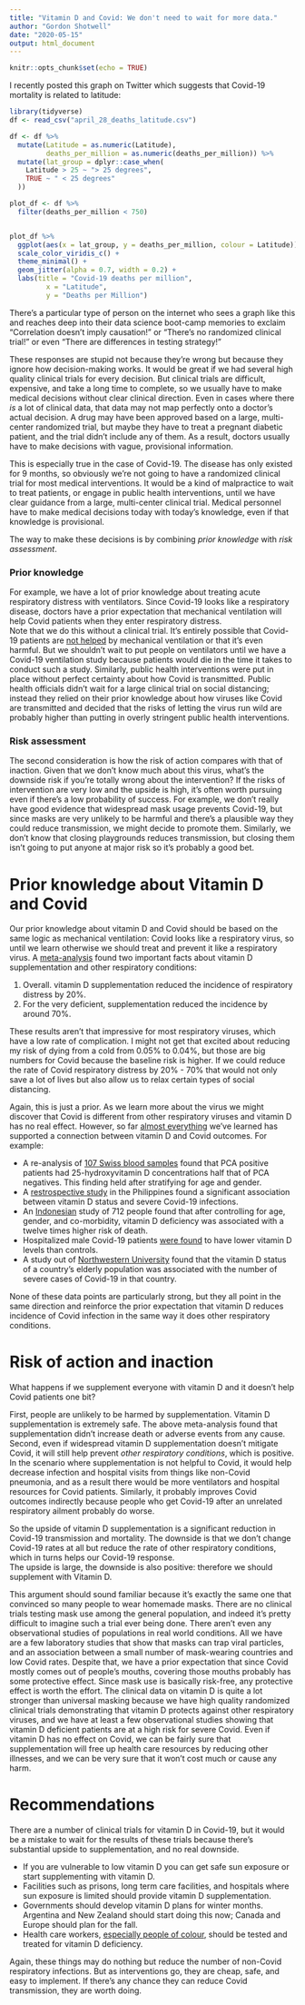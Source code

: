 ```yaml
---
title: "Vitamin D and Covid: We don't need to wait for more data."
author: "Gordon Shotwell"
date: "2020-05-15"
output: html_document
---
```


```r
knitr::opts_chunk$set(echo = TRUE)
```

I recently posted this graph on Twitter which suggests that Covid-19 mortality is related to latitude:

```r
library(tidyverse)
df <- read_csv("april_28_deaths_latitude.csv")

df <- df %>% 
  mutate(Latitude = as.numeric(Latitude),
         deaths_per_million = as.numeric(deaths_per_million)) %>% 
  mutate(lat_group = dplyr::case_when(
    Latitude > 25 ~ "> 25 degrees",
    TRUE ~ " < 25 degrees"
  ))

plot_df <- df %>% 
  filter(deaths_per_million < 750)


plot_df %>% 
  ggplot(aes(x = lat_group, y = deaths_per_million, colour = Latitude)) +
  scale_color_viridis_c() +
  theme_minimal() +
  geom_jitter(alpha = 0.7, width = 0.2) +
  labs(title = "Covid-19 deaths per million",
         x = "Latitude",
         y = "Deaths per Million")
```

There's a particular type of person on the internet who sees a graph like this and reaches deep into their data science boot-camp memories to exclaim "Correlation doesn't imply causation!" or "There's no randomized clinical trial!" or even "There are differences in testing strategy!"

These responses are stupid not because they're wrong but because they ignore how decision-making works. 
It would be great if we had several high quality clinical trials for every decision. 
But clinical trials are difficult, expensive, and take a long time to complete,
so we usually have to make medical decisions without clear clinical direction. 
Even in cases where there _is_ a lot of clinical data, that data may not map perfectly onto a doctor's actual decision. 
A drug may have been approved based on a large, multi-center randomized trial, but maybe they have to treat a pregnant diabetic patient, and the trial didn't include any of them.
As a result, doctors usually have to make decisions with vague, provisional information. 

This is especially true in the case of Covid-19.
The disease has only existed for 9 months, so obviously we're not going to have a randomized clinical trial for most medical interventions.
It would be a kind of malpractice to wait to treat patients, or engage in public health interventions, until we have clear guidance from a large, multi-center clinical trial.
Medical personnel have to make medical decisions today with today's knowledge, even if that knowledge is provisional. 

The way to make these decisions is by combining _prior knowledge_ with _risk assessment_. 

### Prior knowledge

For example, we have a lot of prior knowledge about treating acute respiratory distress with ventilators. 
Since Covid-19 looks like a respiratory disease, doctors have a prior expectation that mechanical ventilation will help Covid patients when they enter respiratory distress.  
Note that we do this without a clinical trial. It's entirely possible that Covid-19 patients are [not helped](https://time.com/5820556/ventilators-covid-19/) by mechanical ventilation or that it's even harmful. 
But we shouldn't wait to put people on ventilators until we have a Covid-19 ventilation study because patients would die in the time it takes to conduct such a study.
Similarly, public health interventions were put in place without perfect certainty about how Covid is transmitted. 
Public health officials didn't wait for a large clinical trial on social distancing; 
instead they relied on their prior knowledge about how viruses like Covid are transmitted 
and decided that the risks of letting the virus run wild are probably higher than putting in overly stringent public health interventions.

### Risk assessment

The second consideration is how the risk of action compares with that of inaction.
Given that we don't know much about this virus, what's the downside risk if you're totally wrong about the intervention?
If the risks of intervention are very low and the upside is high, it's often worth pursuing even if there's a low probability of success.
For example, we don't really have good evidence that widespread mask usage prevents Covid-19, but since masks are very unlikely to be harmful and there's a plausible way they could reduce transmission, we might decide to promote them. 
Similarly, we don't know that closing playgrounds reduces transmission, but closing them isn't going to put anyone at major risk so it's probably a good bet.

# Prior knowledge about Vitamin D and Covid

Our prior knowledge about vitamin D and Covid should be based on the same logic as mechanical ventilation: 
Covid looks like a respiratory virus, so until we learn otherwise we should treat and prevent it like a respiratory virus. 
A [meta-analysis](https://www.sciencedirect.com/science/article/pii/S1871402120301156) found two important facts about vitamin D supplementation and other respiratory conditions:

1. Overall. vitamin D supplementation reduced the incidence of respiratory distress by 20%.
2. For the very deficient, supplementation reduced the incidence by around 70%.

These results aren't that impressive for most respiratory viruses, which have a low rate of complication. 
I might not get that excited about reducing my risk of dying from a cold from 0.05% to 0.04%, but those are big numbers for Covid because the baseline risk is higher.
If we could reduce the rate of Covid respiratory distress by 20% - 70% that would not only save a lot of lives but also allow us to relax certain types of social distancing. 

Again, this is just a prior. As we learn more about the virus we might discover that Covid is different from other respiratory viruses and vitamin D has no real effect. 
However, so far [almost everything](https://github.com/GShotwell/vitamin_d_covid) we've learned has supported a connection between vitamin D and Covid outcomes. For example:

- A re-analysis of [107 Swiss blood samples](https://www.mdpi.com/2072-6643/12/5/1359/htm) found that PCA positive patients had 25-hydroxyvitamin D concentrations half that of PCA negatives. This finding held after stratifying for age and gender.  
- A [restrospective study](https://papers.ssrn.com/sol3/papers.cfm?abstract_id=3571484) in the Philippines found a significant association between vitamin D status and severe Covid-19 infections.
- An [Indonesian](https://papers.ssrn.com/sol3/papers.cfm?abstract_id=3585561) study of 712 people found that after controlling for age, gender, and co-morbidity, vitamin D deficiency was associated with a twelve times higher risk of death.
- Hospitalized male Covid-19 patients [were found](https://www.medrxiv.org/content/10.1101/2020.05.01.20079376v1) to have lower vitamin D levels than controls.
- A study out of [Northwestern University](https://www.medrxiv.org/content/10.1101/2020.04.08.20058578v3.full.pdf) found that the vitamin D status of a country's elderly population was associated with the number of severe cases of Covid-19 in that country.

None of these data points are particularly strong, but they all point in the same direction and reinforce the prior expectation that vitamin D reduces incidence of Covid infection in the same way it does other respiratory conditions. 

# Risk of action and inaction

What happens if we supplement everyone with vitamin D and it doesn't help Covid patients one bit?

First, people are unlikely to be harmed by supplementation. 
Vitamin D supplementation is extremely safe. The above meta-analysis found that supplementation didn't increase death or adverse events from any cause. 
Second, even if widespread vitamin D supplementation doesn't mitigate Covid, it will still help prevent _other respiratory conditions_, which is positive.
In the scenario where supplementation is not helpful to Covid, it would help decrease infection and hospital visits from things like non-Covid pneumonia, and as a result there would be more ventilators and hospital resources for Covid patients.
Similarly, it probably improves Covid outcomes indirectly because people who get Covid-19 after an unrelated respiratory ailment probably do worse. 

So the upside of vitamin D supplementation is a significant reduction in Covid-19 transmission and mortality. 
The downside is that we don't change Covid-19 rates at all but reduce the rate of other respiratory conditions, which in turns helps our Covid-19 response.   
The upside is large, the downside is also positive: therefore we should supplement with Vitamin D. 

This argument should sound familiar because it's exactly the same one that convinced so many people to wear homemade masks.
There are no clinical trials testing mask use among the general population, and indeed it's pretty difficult to imagine such a trial ever being done. 
There aren't even any observational studies of populations in real world conditions. All we have are a few laboratory studies that show that masks can trap viral particles, and an association between a small number of mask-wearing countries and low Covid rates. 
Despite that, we have a prior expectation that since Covid mostly comes out of people's mouths, covering those mouths probably has some protective effect.
Since mask use is basically risk-free, any protective effect is worth the effort.
The clinical data on vitamin D is quite a lot stronger than universal masking because we have high quality randomized clinical trials demonstrating that vitamin D protects against other respiratory viruses, and we have at least a few observational studies showing that vitamin D deficient patients are at a high risk for severe Covid.
Even if vitamin D has no effect on Covid, we can be fairly sure that supplementation will free up health care resources by reducing other illnesses, and we can be very sure that it won't cost much or cause any harm. 

# Recommendations

There are a number of clinical trials for vitamin D in Covid-19, but it would be a mistake to wait for the results of these trials because there's substantial upside to supplementation, and no real downside. 

- If you are vulnerable to low vitamin D you can get safe sun exposure or start supplementing with vitamin D.
- Facilities such as prisons, long term care facilities, and hospitals where sun exposure is limited should provide vitamin D supplementation.
- Governments should develop vitamin D plans for winter months. Argentina and New Zealand should start doing this now; Canada and Europe should plan for the fall. 
- Health care workers, [especially people of colour](http://www.pulsetoday.co.uk/news/bapio-addresses-nhs-employers-over-high-mortality-rates-among-bame-staff/20040687.article), should be tested and treated for vitamin D deficiency.

Again, these things may do nothing but reduce the number of non-Covid respiratory infections. 
But as interventions go, they are cheap, safe, and easy to implement. 
If there's any chance they can reduce Covid transmission, they are worth doing.  

